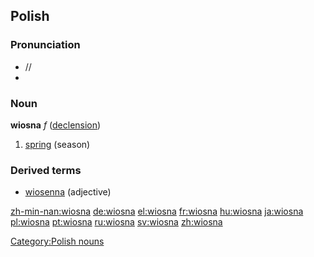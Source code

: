 ==Polish==
===Pronunciation===
* /{{IPAchar|ˈvʲosna}}/
* {{audio|pl-wiosna.ogg|audio}}
===Noun===
'''wiosna''' ''f'' ([[Wiktionary Appendix:Polish hard feminine noun declension|declension]])

# [[spring]] (season)

===Derived terms===
* [[wiosenna]] (adjective)

[[Category:Polish nouns]]

[[zh-min-nan:wiosna]]
[[de:wiosna]]
[[el:wiosna]]
[[fr:wiosna]]
[[hu:wiosna]]
[[ja:wiosna]]
[[pl:wiosna]]
[[pt:wiosna]]
[[ru:wiosna]]
[[sv:wiosna]]
[[zh:wiosna]]